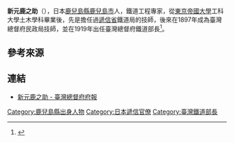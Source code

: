 {{japanese|新元 鹿之助|にいもと しかのすけ|Niimoto Shikanosuke|image=新元鹿之助.jpg|width=200px}}
'''新元鹿之助'''（{{bd|1870年|8月25日|1949年|3月8日}}），日本[[鹿兒島縣|鹿兒島縣]][[鹿兒島市|鹿兒島市]]人，鐵道工程專家，從[[東京帝國大學|東京帝國大學]]工科大學土木學科畢業後，先是擔任過[[遞信省_(日本)|遞信省]]鐵道局的技師，後來在1897年成為臺灣總督府民政局技師，並在1919年出任臺灣總督府鐵道部長{{r|憶}}<ref>{{cite book|title=《{{lang|ja|鉄道先人録}}》|language=ja|author=日本交通協会|publisher=日本停車場株式会社出版事業部|year=1972}}</ref>。

== 參考來源 ==
{{reflist|refs=
<ref name="憶">{{cite web |url=http://memory.ncl.edu.tw/tm_cgi/hypage.cgi?HYPAGE=toolbox_figure_detail.hpg&project_id=twpeop&dtd_id=15&subject_name=%E8%87%BA%E7%81%A3%E4%BA%BA%E7%89%A9%E8%AA%8C%281895-1945%29&subject_url=toolbox_figure.hpg&xml_id=0000295914&who=%E6%96%B0%E5%85%83%E9%B9%BF%E4%B9%8B%E5%8A%A9 |work=臺灣記憶 |accessdate=2013-07-29 |title=新元鹿之助 |archive-date=2016-03-04 |archive-url=https://web.archive.org/web/20160304202816/http://memory.ncl.edu.tw/tm_cgi/hypage.cgi?HYPAGE=toolbox_figure_detail.hpg&project_id=twpeop&dtd_id=15&subject_name=%E8%87%BA%E7%81%A3%E4%BA%BA%E7%89%A9%E8%AA%8C(1895-1945)&subject_url=toolbox_figure.hpg&xml_id=0000295914&who=%E6%96%B0%E5%85%83%E9%B9%BF%E4%B9%8B%E5%8A%A9 |dead-url=no }}</ref>
}}

== 連結 ==
* [http://ds3.th.gov.tw/ds3/app007/list1.php?KW1=%E6%96%B0%E5%85%83%E9%B9%BF%E4%B9%8B%E5%8A%A9&RecKW=1 新元鹿之助 - 臺灣總督府府報] {{Wayback|url=http://ds3.th.gov.tw/ds3/app007/list1.php?KW1=%E6%96%B0%E5%85%83%E9%B9%BF%E4%B9%8B%E5%8A%A9&RecKW=1 |date=20190828093417 }}
{{DEFAULTSORT:Niimoto Shikanosuke}}
[[Category:鹿兒島縣出身人物|Category:鹿兒島縣出身人物]]
[[Category:日本遞信官僚|Category:日本遞信官僚]]
[[Category:臺灣鐵道部長|Category:臺灣鐵道部長]]
